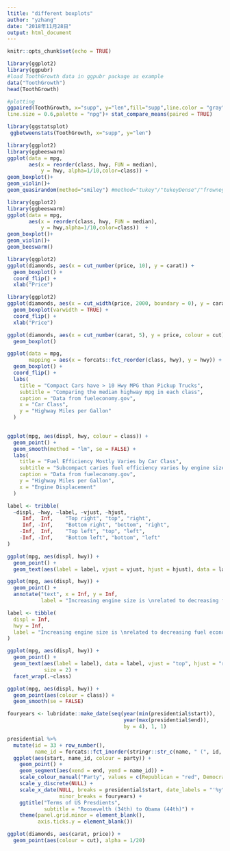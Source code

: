 ```yaml
---
ltitle: "different boxplots"
author: "yzhang"
date: "2018年11月28日"
output: html_document
---
```


```r
knitr::opts_chunk$set(echo = TRUE)
```

```r
library(ggplot2)
library(ggpubr)
#load ToothGrowth data in ggpubr package as example
data("ToothGrowth")
head(ToothGrowth)

#plotting
ggpaired(ToothGrowth, x="supp", y="len",fill="supp",line.color = "gray",point.size = 2, 
line.size = 0.6,palette = "npg")+ stat_compare_means(paired = TRUE)
```



```r
library(ggstatsplot)
 ggbetweenstats(ToothGrowth, x="supp", y="len")
```


```r
library(ggplot2)
library(ggbeeswarm)
ggplot(data = mpg, 
       aes(x = reorder(class, hwy, FUN = median),
           y = hwy, alpha=1/10,color=class)) +
geom_boxplot()+
geom_violin()+
geom_quasirandom(method="smiley") #method="tukey"/"tukeyDense"/"frowney""smiley"/

```
```r
library(ggplot2)
library(ggbeeswarm)
ggplot(data = mpg, 
       aes(x = reorder(class, hwy, FUN = median),
           y = hwy,alpha=1/10,color=class))  +
geom_boxplot()+
geom_violin()+
geom_beeswarm()
```


```r
library(ggplot2)
ggplot(diamonds, aes(x = cut_number(price, 10), y = carat)) +
  geom_boxplot() +
  coord_flip() +
  xlab("Price")
```

```r
library(ggplot2)
ggplot(diamonds, aes(x = cut_width(price, 2000, boundary = 0), y = carat)) +
  geom_boxplot(varwidth = TRUE) +
  coord_flip() +
  xlab("Price")
```

```r
ggplot(diamonds, aes(x = cut_number(carat, 5), y = price, colour = cut)) +
  geom_boxplot()
```

```r
ggplot(data = mpg,
       mapping = aes(x = forcats::fct_reorder(class, hwy), y = hwy)) +
  geom_boxplot() +
  coord_flip() +
  labs(
    title = "Compact Cars have > 10 Hwy MPG than Pickup Trucks",
    subtitle = "Comparing the median highway mpg in each class",
    caption = "Data from fueleconomy.gov",
    x = "Car Class",
    y = "Highway Miles per Gallon"
  )
  
```


```r
ggplot(mpg, aes(displ, hwy, colour = class)) +
  geom_point() +
  geom_smooth(method = "lm", se = FALSE) +
  labs(
    title = "Fuel Efficiency Mostly Varies by Car Class",
    subtitle = "Subcompact caries fuel efficiency varies by engine size",
    caption = "Data from fueleconomy.gov",
    y = "Highway Miles per Gallon",
    x = "Engine Displacement"
  )
```
```r
label <- tribble(
  ~displ, ~hwy, ~label, ~vjust, ~hjust,
     Inf,  Inf,    "Top right", "top", "right",
     Inf, -Inf,    "Bottom right", "bottom", "right",
    -Inf,  Inf,    "Top left", "top", "left",
    -Inf, -Inf,    "Bottom left", "bottom", "left"
)

ggplot(mpg, aes(displ, hwy)) +
  geom_point() +
  geom_text(aes(label = label, vjust = vjust, hjust = hjust), data = label)
```

```r
ggplot(mpg, aes(displ, hwy)) +
  geom_point() +
  annotate("text", x = Inf, y = Inf,
           label = "Increasing engine size is \nrelated to decreasing fuel economy.", vjust = "top", hjust = "right")
```
```r
label <- tibble(
  displ = Inf,
  hwy = Inf,
  label = "Increasing engine size is \nrelated to decreasing fuel economy."
)

ggplot(mpg, aes(displ, hwy)) +
  geom_point() +
  geom_text(aes(label = label), data = label, vjust = "top", hjust = "right",
            size = 2) +
  facet_wrap(.~class)
```

```r
ggplot(mpg, aes(displ, hwy)) +
  geom_point(aes(colour = class)) +
  geom_smooth(se = FALSE) 
```
```r
fouryears <- lubridate::make_date(seq(year(min(presidential$start)),
                                      year(max(presidential$end)),
                                      by = 4), 1, 1)

presidential %>%
  mutate(id = 33 + row_number(),
         name_id = forcats::fct_inorder(stringr::str_c(name, " (", id, ")"))) %>%
  ggplot(aes(start, name_id, colour = party)) +
    geom_point() +
    geom_segment(aes(xend = end, yend = name_id)) +
    scale_colour_manual("Party", values = c(Republican = "red", Democratic = "blue")) +
    scale_y_discrete(NULL) +
    scale_x_date(NULL, breaks = presidential$start, date_labels = "'%y",
                 minor_breaks = fouryears) +
    ggtitle("Terms of US Presdients", 
            subtitle = "Roosevelth (34th) to Obama (44th)") +
    theme(panel.grid.minor = element_blank(),
          axis.ticks.y = element_blank())
```
```r
ggplot(diamonds, aes(carat, price)) +
  geom_point(aes(colour = cut), alpha = 1/20)
```

